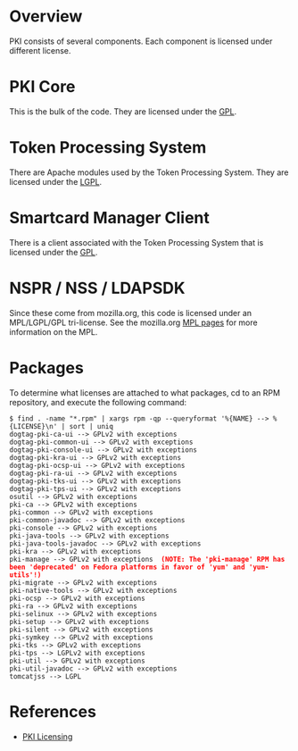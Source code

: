 = Overview =

PKI consists of several components. Each component is licensed under different license.

= PKI Core =

This is the bulk of the code.  They are licensed under the [http://www.gnu.org/licenses/gpl2.txt GPL].

= Token Processing System =

There are Apache modules used by the Token Processing System.  They are licensed under the [http://www.gnu.org/licenses/lgpl2.txt LGPL].

= Smartcard Manager Client =

There is a client associated with the Token Processing System that is licensed under the [http://www.gnu.org/licenses/gpl2.txt GPL].

= NSPR / NSS / LDAPSDK =

Since these come from mozilla.org, this code is licensed under an MPL/LGPL/GPL tri-license.  See the mozilla.org [http://www.mozilla.org/MPL/ MPL pages] for more information on the MPL.

= Packages =

To determine what licenses are attached to what packages, cd to an RPM repository, and execute the following command:

 $ find . -name "*.rpm" | xargs rpm -qp --queryformat '%{NAME} --> %{LICENSE}\n' | sort | uniq
 dogtag-pki-ca-ui --> GPLv2 with exceptions
 dogtag-pki-common-ui --> GPLv2 with exceptions
 dogtag-pki-console-ui --> GPLv2 with exceptions
 dogtag-pki-kra-ui --> GPLv2 with exceptions
 dogtag-pki-ocsp-ui --> GPLv2 with exceptions
 dogtag-pki-ra-ui --> GPLv2 with exceptions
 dogtag-pki-tks-ui --> GPLv2 with exceptions
 dogtag-pki-tps-ui --> GPLv2 with exceptions
 osutil --> GPLv2 with exceptions
 pki-ca --> GPLv2 with exceptions
 pki-common --> GPLv2 with exceptions
 pki-common-javadoc --> GPLv2 with exceptions
 pki-console --> GPLv2 with exceptions
 pki-java-tools --> GPLv2 with exceptions
 pki-java-tools-javadoc --> GPLv2 with exceptions
 pki-kra --> GPLv2 with exceptions
 pki-manage --> GPLv2 with exceptions  '''<font color="RED">(NOTE:  The 'pki-manage' RPM has been 'deprecated' on Fedora platforms in favor of 'yum' and 'yum-utils'!)</font>'''
 pki-migrate --> GPLv2 with exceptions
 pki-native-tools --> GPLv2 with exceptions
 pki-ocsp --> GPLv2 with exceptions
 pki-ra --> GPLv2 with exceptions
 pki-selinux --> GPLv2 with exceptions
 pki-setup --> GPLv2 with exceptions
 pki-silent --> GPLv2 with exceptions
 pki-symkey --> GPLv2 with exceptions
 pki-tks --> GPLv2 with exceptions
 pki-tps --> LGPLv2 with exceptions
 pki-util --> GPLv2 with exceptions
 pki-util-javadoc --> GPLv2 with exceptions
 tomcatjss --> LGPL

= References =

* [[PKI Licensing]]
